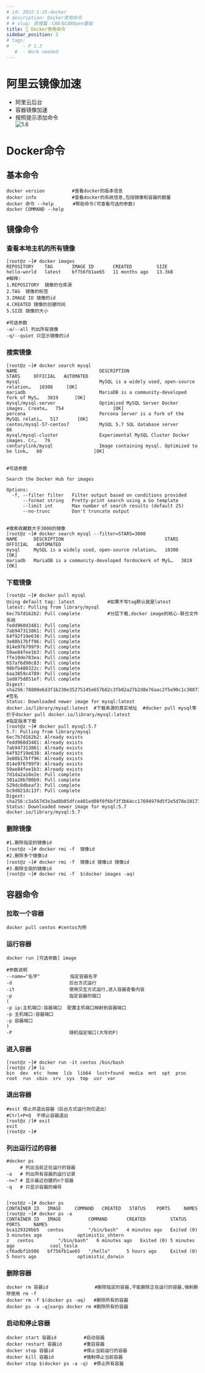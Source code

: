 ```yaml
---
# id: 2022-1-25-docker
# description: Docker常用命令
# # slug: 原理篇：CAN与CANOpen基础
title: 🍇 Docker常用命令
sidebar_position: 2
# tags:
#     - P 1.3
   #  - Work needed
---
```


# 阿里云镜像加速
* 阿里云后台
* 容器镜像加速
* 按照提示添加命令  
 ![1.6](/img/docker/docker/1.1.png)

# Docker命令
## 基本命令
```shell
docker version          #查看docker的版本信息
docker info             #查看docker的系统信息,包括镜像和容器的数量
docker 命令 --help       #帮助命令(可查看可选的参数)
docker COMMAND --help
```
## 镜像命令
### 查看本地主机的所有镜像
```shell
[root@z ~]# docker images
REPOSITORY    TAG       IMAGE ID       CREATED         SIZE
hello-world   latest    bf756fb1ae65   11 months ago   13.3kB
#解释:
1.REPOSITORY  镜像的仓库源
2.TAG  镜像的标签
3.IMAGE ID 镜像的id
4.CREATED 镜像的创建时间
5.SIZE 镜像的大小

#可选参数
-a/--all 列出所有镜像
-q/--quiet 只显示镜像的id
```

### 搜索镜像
```shell
[root@z ~]# docker search mysql
NAME                              DESCRIPTION                                     STARS     OFFICIAL   AUTOMATED
mysql                             MySQL is a widely used, open-source relation…   10308     [OK]
mariadb                           MariaDB is a community-developed fork of MyS…   3819      [OK]
mysql/mysql-server                Optimized MySQL Server Docker images. Create…   754                  [OK]
percona                           Percona Server is a fork of the MySQL relati…   517       [OK]
centos/mysql-57-centos7           MySQL 5.7 SQL database server                   86
mysql/mysql-cluster               Experimental MySQL Cluster Docker images. Cr…   79
centurylink/mysql                 Image containing mysql. Optimized to be link…   60                   [OK]


#可选参数

Search the Docker Hub for images

Options:
  -f, --filter filter   Filter output based on conditions provided
      --format string   Pretty-print search using a Go template
      --limit int       Max number of search results (default 25)
      --no-trunc        Don't truncate output
      
      
#搜索收藏数大于3000的镜像
[root@z ~]# docker search mysql --filter=STARS=3000
NAME      DESCRIPTION                                     STARS     OFFICIAL   AUTOMATED
mysql     MySQL is a widely used, open-source relation…   10308     [OK]
mariadb   MariaDB is a community-developed fordockerk of MyS…   3819      [OK]
```
### 下载镜像
```shell
[root@z ~]# docker pull mysql
Using default tag: latest            #如果不写tag默认就是latest
latest: Pulling from library/mysql
6ec7b7d162b2: Pull complete          #分层下载,docker image的核心-联合文件系统
fedd960d3481: Pull complete
7ab947313861: Pull complete
64f92f19e638: Pull complete
3e80b17bff96: Pull complete
014e976799f9: Pull complete
59ae84fee1b3: Pull complete
ffe10de703ea: Pull complete
657af6d90c83: Pull complete
98bfb480322c: Pull complete
6aa3859c4789: Pull complete
1ed875d851ef: Pull complete
Digest: sha256:78800e6d3f1b230e35275145e657b82c3fb02a27b2d8e76aac2f5e90c1c30873 #签名
Status: Downloaded newer image for mysql:latest
docker.io/library/mysql:latest  #下载来源的真实地址  #docker pull mysql等价于docker pull docker.io/library/mysql:latest
#指定版本下载
[root@z ~]# docker pull mysql:5.7
5.7: Pulling from library/mysql
6ec7b7d162b2: Already exists
fedd960d3481: Already exists
7ab947313861: Already exists
64f92f19e638: Already exists
3e80b17bff96: Already exists
014e976799f9: Already exists
59ae84fee1b3: Already exists
7d1da2a18e2e: Pull complete
301a28b700b9: Pull complete
529dc8dbeaf3: Pull complete
bc9d021dc13f: Pull complete
Digest: sha256:c3a567d3e3ad8b05dfce401ed08f0f6bf3f3b64cc17694979d5f2e5d78e10173
Status: Downloaded newer image for mysql:5.7
docker.io/library/mysql:5.7
```

### 删除镜像
```shell
#1.删除指定的镜像id
[root@z ~]# docker rmi -f  镜像id
#2.删除多个镜像id
[root@z ~]# docker rmi -f  镜像id 镜像id 镜像id
#3.删除全部的镜像id
[root@z ~]# docker rmi -f  $(docker images -aq)
```

## 容器命令

### 拉取一个容器

```shell
docker pull centos #centos为例
```

### 运行容器

```shell
docker run [可选参数] image

#参数说明
--name="名字"           指定容器名字
-d                     后台方式运行
-it                    使用交互方式运行,进入容器查看内容
-p                     指定容器的端口
(
-p ip:主机端口:容器端口  配置主机端口映射到容器端口
-p 主机端口:容器端口
-p 容器端口
)
-P                     随机指定端口(大写的P)
```

### 进入容器

```shell
[root@z ~]# docker run -it centos /bin/bash
[root@z /]# ls      
bin  dev  etc  home  lib  lib64  lost+found  media  mnt  opt  proc  root  run  sbin  srv  sys  tmp  usr  var
```

### 退出容器

```shell
#exit 停止并退出容器（后台方式运行则仅退出）
#Ctrl+P+Q  不停止容器退出
[root@z /]# exit
exit
[root@z ~]#
```

### 列出运行过的容器

```shell
#docker ps 
     # 列出当前正在运行的容器
-a   # 列出所有容器的运行记录
-n=? # 显示最近创建的n个容器
-q   # 只显示容器的编号


[root@z ~]# docker ps
CONTAINER ID   IMAGE     COMMAND   CREATED   STATUS    PORTS     NAMES
[root@z ~]# docker ps -a
CONTAINER ID   IMAGE          COMMAND       CREATED         STATUS                     PORTS     NAMES
bca129320bb5   centos         "/bin/bash"   4 minutes ago   Exited (0) 3 minutes ago             optimistic_shtern
z   centos         "/bin/bash"   6 minutes ago   Exited (0) 5 minutes ago             cool_tesla
cf6adbf1b506   bf756fb1ae65   "/hello"      5 hours ago     Exited (0) 5 hours ago               optimistic_darwin
```

### 删除容器

```shell
docker rm 容器id                 #删除指定的容器,不能删除正在运行的容器,强制删除使用 rm -f
docker rm -f $(docker ps -aq)   #删除所有的容器
docker ps -a -q|xargs docker rm #删除所有的容器
```

### 启动和停止容器

```shell
docker start 容器id          #启动容器
docker restart 容器id        #重启容器
docker stop 容器id           #停止当前运行的容器
docker kill 容器id           #强制停止当前容器
docker stop $(docker ps -a -q) 	#停止所有容器
```



